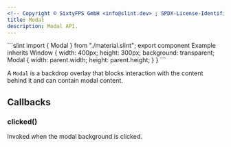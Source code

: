 ```yaml
---
<!-- Copyright © SixtyFPS GmbH <info@slint.dev> ; SPDX-License-Identifier: MIT -->
title: Modal
description: Modal API.
---
```



<CodeSnippetMD imagePath="" noScreenShot scale="3" imageWidth="300" imageHeight="200" imageAlt="">
```slint
import { Modal } from "./material.slint";
export component Example inherits Window {
    width: 400px;
    height: 300px;
    background: transparent;
    Modal {
        width: parent.width;
        height: parent.height;
    }
}
```
</CodeSnippetMD>

A `Modal` is a backdrop overlay that blocks interaction with the content behind it and can contain modal content.

## Callbacks

### clicked()
Invoked when the modal background is clicked.